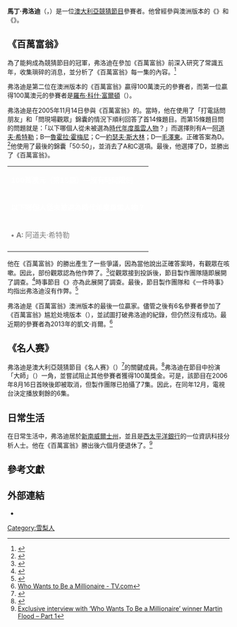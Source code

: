{{Infobox person
|name        = 馬丁·弗洛迪
|image       = 
|image_size  = 
|caption     = 
|birth_date  = 1964年7月4日
|birth_place = {{AUS}}
|death_date  =
|death_place =
|occupation  = [[西太平洋銀行|西太平洋銀行]]資訊科技分析員
}}

'''馬丁·弗洛迪'''（{{lang-en|'''Martin Flood'''}}，{{bd|1964年|7月4日|}}）是一位[[澳大利亞|澳大利亞]][[競猜節目|競猜節目]]參賽者。他曾經參與澳洲版本的《{{link-en|百萬富翁 (澳洲)|Who Wants to Be a Millionaire? (Australian game show)|百萬富翁}}》和《{{link-en|名人赛 (澳洲電視節目)|The Master (Australian quiz show)|名人赛}}》。

== 《百萬富翁》 ==
為了能夠成為競猜節目的冠軍，弗洛迪在參加《百萬富翁》前深入研究了常識五年，收集瑣碎的消息，並分析了《百萬富翁》每一集的內容。<ref>{{cite news|title=How Martin Flood made his fortune|url=http://money.ninemsn.com.au/article.aspx?id=100347|work=Money|date=April 2006|accessdate=2007-06-04|deadurl=yes|archiveurl=https://web.archive.org/web/20070909174302/http://www.money.ninemsn.com.au/article.aspx?id=100347|archivedate=2007-09-09}}</ref>

弗洛迪是第二位在澳洲版本的《百萬富翁》贏得100萬澳元的參賽者，而第一位贏得100萬澳元的參賽者是[[羅布·科什·富爾頓|羅布·科什·富爾頓]]（{{lang|en|Rob "Coach" Fulton}}）。

弗洛迪是在2005年11月14日參與《百萬富翁》的。當時，他在使用了「打電話問朋友」和「問現場觀眾」錦囊的情況下順利回答了首14條題目。而第15條題目問的問題就是：「以下哪個人從未被選為[[時代年度風雲人物|時代年度風雲人物]]？」而選擇則有A—[[阿道夫·希特勒|阿道夫·希特勒]]；B—[[魯霍拉·霍梅尼|魯霍拉·霍梅尼]]；C—[[約瑟夫·斯大林|約瑟夫·斯大林]]；D—[[毛澤東|毛澤東]]。正確答案為D。<ref>{{cite news|title=Second Aussie 'Millionaire' winner emerges|url=http://www.smh.com.au/articles/2005/11/14/1131951103121.html|work=The Sydney Morning Herald|date=15 November 2005|accessdate=2007-06-04}}</ref>他使用了最後的錦囊「50:50」，並消去了A和C選項。最後，他選擇了D，並勝出了《百萬富翁》。

{| cellpadding="5" cellspacing="2" width="500" style="background:#FFFFFF"
|- style=text-align:center; bgcolor="CFB53B"
| colspan=2| <span style="color:white;">'''100萬澳元（第15題）—沒有時間限制'''</span>
|- style=text-align:center; bgcolor="00008B"
| colspan=2| <span style="color:white;">'''以下哪個人從未被選為時代年度風雲人物？'''</span>
|- style=text-align:left;width:50%; bgcolor="00008B"
|<span style="color:gray;">'''• A:'''</span> <span style="color:gray;">阿道夫·希特勒</span>
|<span style="color:#FFA500;">'''• B:'''</span> <span style="color:white;">魯霍拉·霍梅尼</span>
|- style=text-align:left;width:50%| bgcolor="00008B"
|<span style="color:gray;">'''• C:'''</span> <span style="color:gray;">約瑟夫·斯大林</span>
|style=text-align:left;width:50% bgcolor="green"|<span style="color:black;">'''• D:'''</span> <span style="color:white;">毛澤東</span>
|-
|}

他在《百萬富翁》的勝出產生了一些爭議，因為當他說出正確答案時，有觀眾在咳嗽。因此，部份觀眾認為他作弊了。<ref name ="Coughing Millionaire sparks probe">{{cite news 
 | first =
 | last = 
 | title = Coughing Millionaire sparks probe
 | url = 
 | publisher = The Courier Mail
 | date = 8 November 2005
 | accessdate = 2007-06-02 
 }}</ref>從觀眾接到投訴後，節目製作團隊隨即展開了調查。<ref name ="Coughing fit concern">{{cite news 
 | first =
 | last = 
 | title = Coughing fit concern
 | url = 
 | publisher = The Hobart Mercury
 | date = 8 November 2005
 | accessdate = 2007-06-02 
 }}</ref>時事節目《{{link-en|一件時事|A Current Affair}}》亦為此展開了調查。最後，節目製作團隊和《一件時事》均指出弗洛迪沒有作弊。<ref name ="No cheat">{{cite news 
 | first =
 | last = 
 | title = No cheat
 | url = 
 | publisher = The Advertiser
 | date = 15 November 2005
 | accessdate = 2007-06-02 
 }}</ref>

弗洛迪是《百萬富翁》澳洲版本的最後一位贏家。儘管之後有6名參賽者參加了《百萬富翁》尴尬处境版本（{{lang|en|Millionaire Hot Seat}}），並試圖打破弗洛迪的紀錄，但仍然沒有成功。最近期的參賽者為2013年的凱文·肖爾。<ref>[http://www.tv.com/shows/who-wants-to-be-a-millionaire/ Who Wants to Be a Millionaire - TV.com]</ref>

== 《名人赛》 ==
弗洛迪是澳大利亞競猜節目《名人赛》（{{lang|en|The Master}}）<ref>{{cite news|first=Welch|last=Dylan|title=Game show goes way of Yasmin|url=http://www.theage.com.au/news/tv--radio/did-you-blink/2006/08/18/1155407994534.html|publisher=''The Age''|date=18 August 2006|accessdate=2007-06-04}}</ref>的關鍵成員。<ref name ="Trivia master rises from the ashes">{{cite news 
 | first =
 | last = 
 | title = Trivia master rises from the ashes
 | url = 
 | publisher = Sunday Territorian
 | date = 13 August 2006
 | accessdate = 2007-06-02 
 }}</ref>弗洛迪在節目中扮演「大師」（{{lang|en|The Master}}）一角，並嘗試阻止其他參賽者獲得100萬獎金。可是，該節目在2006年8月16日首映後即被取消，但製作團隊已拍攝了7集。因此，在同年12月，電視台決定播放剩餘的6集。

==日常生活==
在日常生活中，弗洛迪居於[[新南威爾士州|新南威爾士州]]，並且是[[西太平洋銀行|西太平洋銀行]]的一位資訊科技分析人士。他在《百萬富翁》勝出後六個月便退休了。<ref>[http://howtowingameshows.com/interview-who-millionaire-winner-martin-flood-part-1 Exclusive interview with ‘Who Wants To Be a Millionaire’ winner Martin Flood – Part 1]</ref>

== 參考文獻 ==
{{reflist|2}}

==外部連結==
* {{IMDb name|id=2404410|name=Martin Flood}}

{{s-start}}
{{succession box | before =羅布·科什·富爾頓 | title = 《百萬富翁》澳洲版本百萬獎金贏家  | years = 2005年11月14日 | after = 無}}
{{s-end}}

{{DEFAULTSORT:Flood, Martin}}

[[Category:雪梨人|Category:雪梨人]]